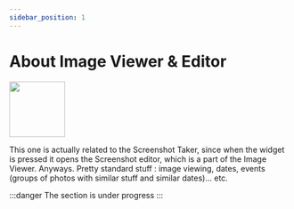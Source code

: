 ```yaml
---
sidebar_position: 1
---
```


# About Image Viewer & Editor 

<img src="/img/image-viewer.png" width="100px"/>

This one is actually related to the Screenshot Taker, since when the widget is pressed it opens the Screenshot editor, which is a part of the Image Viewer. Anyways. Pretty standard stuff : image viewing, dates, events (groups of photos with similar stuff and similar dates)... etc.  

:::danger
The section is under progress
:::
